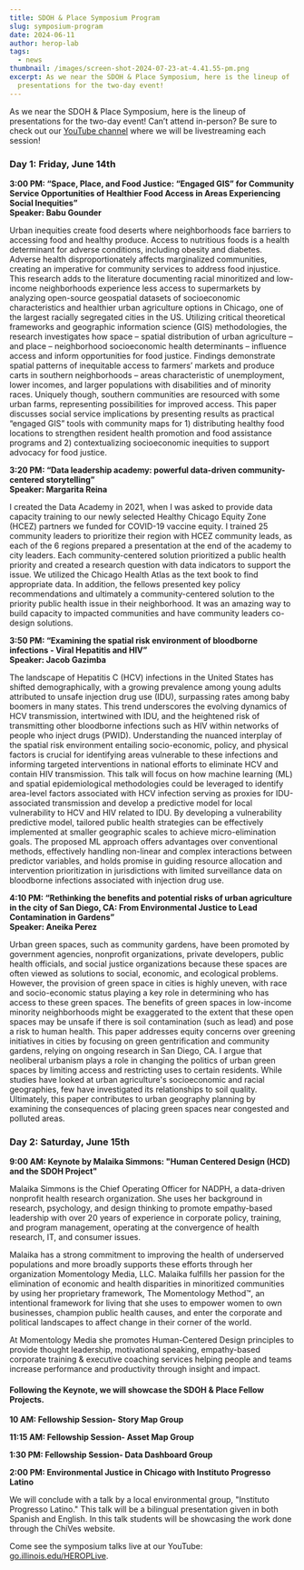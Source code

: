 ```yaml
---
title: SDOH & Place Symposium Program
slug: symposium-program
date: 2024-06-11
author: herop-lab
tags:
  - news
thumbnail: /images/screen-shot-2024-07-23-at-4.41.55-pm.png
excerpt: As we near the SDOH & Place Symposium, here is the lineup of
  presentations for the two-day event!
---
```

As we near the SDOH & Place Symposium, here is the lineup of presentations for the two-day event! Can’t attend in-person? Be sure to check out our [YouTube channel](https://go.illinois.edu/HEROPLive) where we will be livestreaming each session! 

### Day 1: Friday, June 14th

**3:00 PM: “Space, Place, and Food Justice: “Engaged GIS” for Community Service Opportunities of Healthier Food Access in Areas Experiencing Social Inequities”**  \
**Speaker: Babu Gounder**

Urban inequities create food deserts where neighborhoods face barriers to accessing food and healthy produce. Access to nutritious foods is a health determinant for adverse conditions, including obesity and diabetes. Adverse health disproportionately affects marginalized communities, creating an imperative for community services to address food injustice. This research adds to the literature documenting racial minoritized and low-income neighborhoods experience less access to supermarkets by analyzing open-source geospatial datasets of socioeconomic characteristics and healthier urban agriculture options in Chicago, one of the largest racially segregated cities in the US. Utilizing critical theoretical frameworks and geographic information science (GIS) methodologies, the research investigates how space – spatial distribution of urban agriculture – and place – neighborhood socioeconomic health determinants – influence access and inform opportunities for food justice. Findings demonstrate spatial patterns of inequitable access to farmers’ markets and produce carts in southern neighborhoods – areas characteristic of unemployment, lower incomes, and larger populations with disabilities and of minority races. Uniquely though, southern communities are resourced with some urban farms, representing possibilities for improved access. This paper discusses social service implications by presenting results as practical “engaged GIS” tools with community maps for 1) distributing healthy food locations to strengthen resident health promotion and food assistance programs and 2) contextualizing socioeconomic inequities to support advocacy for food justice.

**3:20 PM: “Data leadership academy: powerful data-driven community-centered storytelling”** \
**Speaker: Margarita Reina**

I created the Data Academy in 2021, when I was asked to provide data capacity training to our newly selected Healthy Chicago Equity Zone (HCEZ) partners we funded for COVID-19 vaccine equity. I trained 25 community leaders to prioritize their region with HCEZ community leads, as each of the 6 regions prepared a presentation at the end of the academy to city leaders. Each community-centered solution prioritized a public health priority and created a research question with data indicators to support the issue. We utilized the Chicago Health Atlas as the text book to find appropriate data. In addition, the fellows presented key policy recommendations and ultimately a community-centered solution to the priority public health issue in their neighborhood. It was an amazing way to build capacity to impacted communities and have community leaders co-design solutions.

**3:50 PM: “Examining the spatial risk environment of bloodborne infections - Viral Hepatitis and HIV”** \
**Speaker: Jacob Gazimba** 

The landscape of Hepatitis C (HCV) infections in the United States has shifted demographically, with a growing prevalence among young adults attributed to unsafe injection drug use (IDU), surpassing rates among baby boomers in many states. This trend underscores the evolving dynamics of HCV transmission, intertwined with IDU, and the heightened risk of transmitting other bloodborne infections such as HIV within networks of people who inject drugs (PWID). Understanding the nuanced interplay of the spatial risk environment entailing socio-economic, policy, and physical factors is crucial for identifying areas vulnerable to these infections and informing targeted interventions in national efforts to eliminate HCV and contain HIV transmission. This talk will focus on how machine learning (ML) and spatial epidemiological methodologies could be leveraged to identify area-level factors associated with HCV infection serving as proxies for IDU-associated transmission and develop a predictive model for local vulnerability to HCV and HIV related to IDU. By developing a vulnerability predictive model, tailored public health strategies can be effectively implemented at smaller geographic scales to achieve micro-elimination goals. The proposed ML approach offers advantages over conventional methods, effectively handling non-linear and complex interactions between predictor variables, and holds promise in guiding resource allocation and intervention prioritization in jurisdictions with limited surveillance data on bloodborne infections associated with injection drug use.

**4:10 PM: “Rethinking the benefits and potential risks of urban agriculture in the city of San Diego, CA: From Environmental Justice to Lead Contamination in Gardens”** \
**Speaker: Aneika Perez**

Urban green spaces, such as community gardens, have been promoted by government agencies, nonprofit organizations, private developers, public health officials, and social justice organizations because these spaces are often viewed as solutions to social, economic, and ecological problems. However, the provision of green space in cities is highly uneven, with race and socio-economic status playing a key role in determining who has access to these green spaces. The benefits of green spaces in low-income minority neighborhoods might be exaggerated to the extent that these open spaces may be unsafe if there is soil contamination (such as lead) and pose a risk to human health. This paper addresses equity concerns over greening initiatives in cities by focusing on green gentrification and community gardens, relying on ongoing research in San Diego, CA. I argue that neoliberal urbanism plays a role in changing the politics of urban green spaces by limiting access and restricting uses to certain residents. While studies have looked at urban agriculture's socioeconomic and racial geographies, few have investigated its relationships to soil quality. Ultimately, this paper contributes to urban geography planning by examining the consequences of placing green spaces near congested and polluted areas.

### Day 2: Saturday, June 15th

**9:00 AM: Keynote by Malaika Simmons: "Human Centered Design (HCD) and the SDOH Project"**

Malaika Simmons is the Chief Operating Officer for NADPH, a data-driven nonprofit health research organization. She uses her background in research, psychology, and design thinking to promote empathy-based leadership with over 20 years of experience in corporate policy, training, and program management, operating at the convergence of health research, IT, and consumer issues.

Malaika has a strong commitment to improving the health of underserved populations and more broadly supports these efforts through her organization Momentology Media, LLC. Malaika fulfills her passion for the elimination of economic and health disparities in minoritized communities by using her proprietary framework, The Momentology Method™, an intentional framework for living that she uses to empower women to own businesses, champion public health causes, and enter the corporate and political landscapes to affect change in their corner of the world.

At Momentology Media she promotes Human-Centered Design principles to provide thought leadership, motivational speaking, empathy-based corporate training & executive coaching services helping people and teams increase performance and productivity through insight and impact.

#### Following the Keynote, we will showcase the SDOH & Place Fellow Projects.

**10 AM: Fellowship Session- Story Map Group**

**11:15 AM: Fellowship Session- Asset Map Group** 

**1:30 PM: Fellowship Session- Data Dashboard Group**

**2:00 PM: Environmental Justice in Chicago with Instituto Progresso Latino**

We will conclude with a talk by a local environmental group, "Instituto Progresso Latino." This talk will be a bilingual presentation given in both Spanish and English. In this talk students will be showcasing the work done through the ChiVes website. 

Come see the symposium talks live at our YouTube: [go.illinois.edu/HEROPLive](https://go.illinois.edu/HEROPLive).
